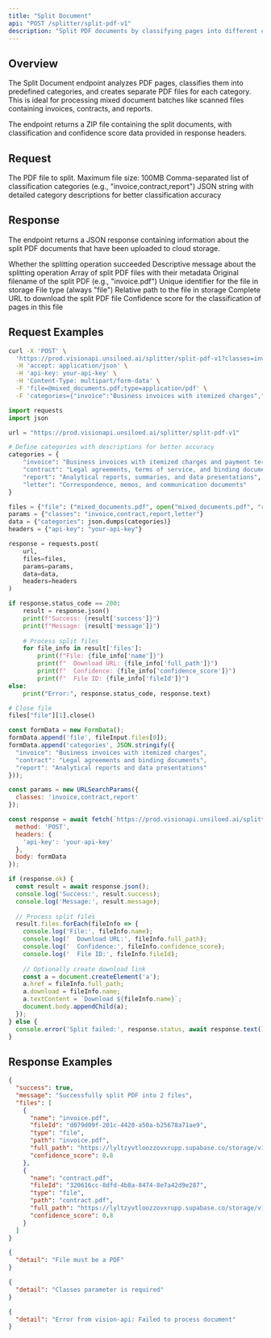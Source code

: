 ```yaml
---
title: "Split Document"
api: "POST /splitter/split-pdf-v1"
description: "Split PDF documents by classifying pages into different categories"
---
```


## Overview

The Split Document endpoint analyzes PDF pages, classifies them into predefined categories, and creates separate PDF files for each category. This is ideal for processing mixed document batches like scanned files containing invoices, contracts, and reports.

<Note>
The endpoint returns a ZIP file containing the split documents, with classification and confidence score data provided in response headers.
</Note>

## Request

<ParamField body="file" type="file" required>
  The PDF file to split. Maximum file size: 100MB
</ParamField>

<ParamField query="classes" type="string" required>
  Comma-separated list of classification categories (e.g., "invoice,contract,report")
</ParamField>

<ParamField body="categories" type="string">
  JSON string with detailed category descriptions for better classification accuracy
</ParamField>

## Response

The endpoint returns a JSON response containing information about the split PDF documents that have been uploaded to cloud storage.

<ResponseField name="success" type="boolean">
  Whether the splitting operation succeeded
</ResponseField>

<ResponseField name="message" type="string">
  Descriptive message about the splitting operation
</ResponseField>

<ResponseField name="files" type="array">
  Array of split PDF files with their metadata
  <Expandable title="file_structure">
    <ResponseField name="name" type="string">
      Original filename of the split PDF (e.g., "invoice.pdf")
    </ResponseField>
    <ResponseField name="fileId" type="string">
      Unique identifier for the file in storage
    </ResponseField>
    <ResponseField name="type" type="string">
      File type (always "file")
    </ResponseField>
    <ResponseField name="path" type="string">
      Relative path to the file in storage
    </ResponseField>
    <ResponseField name="full_path" type="string">
      Complete URL to download the split PDF file
    </ResponseField>
    <ResponseField name="confidence_score" type="number">
      Confidence score for the classification of pages in this file
    </ResponseField>
  </Expandable>
</ResponseField>

## Request Examples

<RequestExample>

```bash cURL
curl -X 'POST' \
  'https://prod.visionapi.unsiloed.ai/splitter/split-pdf-v1?classes=invoice%2Creport' \
  -H 'accept: application/json' \
  -H 'api-key: your-api-key' \
  -H 'Content-Type: multipart/form-data' \
  -F 'file=@mixed_documents.pdf;type=application/pdf' \
  -F 'categories={"invoice":"Business invoices with itemized charges","contract":"Legal agreements and binding documents"}'
```

```python Python
import requests
import json

url = "https://prod.visionapi.unsiloed.ai/splitter/split-pdf-v1"

# Define categories with descriptions for better accuracy
categories = {
    "invoice": "Business invoices with itemized charges and payment terms",
    "contract": "Legal agreements, terms of service, and binding documents", 
    "report": "Analytical reports, summaries, and data presentations",
    "letter": "Correspondence, memos, and communication documents"
}

files = {"file": ("mixed_documents.pdf", open("mixed_documents.pdf", "rb"), "application/pdf")}
params = {"classes": "invoice,contract,report,letter"}
data = {"categories": json.dumps(categories)}
headers = {"api-key": "your-api-key"}

response = requests.post(
    url, 
    files=files, 
    params=params, 
    data=data,
    headers=headers
)

if response.status_code == 200:
    result = response.json()
    print(f"Success: {result['success']}")
    print(f"Message: {result['message']}")
    
    # Process split files
    for file_info in result['files']:
        print(f"File: {file_info['name']}")
        print(f"  Download URL: {file_info['full_path']}")
        print(f"  Confidence: {file_info['confidence_score']}")
        print(f"  File ID: {file_info['fileId']}")
else:
    print("Error:", response.status_code, response.text)

# Close file
files["file"][1].close()
```

```javascript JavaScript
const formData = new FormData();
formData.append('file', fileInput.files[0]);
formData.append('categories', JSON.stringify({
  "invoice": "Business invoices with itemized charges",
  "contract": "Legal agreements and binding documents",
  "report": "Analytical reports and data presentations"
}));

const params = new URLSearchParams({
  classes: 'invoice,contract,report'
});

const response = await fetch(`https://prod.visionapi.unsiloed.ai/splitter/split-pdf-v1?${params}`, {
  method: 'POST',
  headers: {
    'api-key': 'your-api-key'
  },
  body: formData
});

if (response.ok) {
  const result = await response.json();
  console.log('Success:', result.success);
  console.log('Message:', result.message);
  
  // Process split files
  result.files.forEach(fileInfo => {
    console.log('File:', fileInfo.name);
    console.log('  Download URL:', fileInfo.full_path);
    console.log('  Confidence:', fileInfo.confidence_score);
    console.log('  File ID:', fileInfo.fileId);
    
    // Optionally create download link
    const a = document.createElement('a');
    a.href = fileInfo.full_path;
    a.download = fileInfo.name;
    a.textContent = `Download ${fileInfo.name}`;
    document.body.appendChild(a);
  });
} else {
  console.error('Split failed:', response.status, await response.text());
}
```

</RequestExample>

## Response Examples

<ResponseExample>

```json Success Response
{
  "success": true,
  "message": "Successfully split PDF into 2 files",
  "files": [
    {
      "name": "invoice.pdf",
      "fileId": "d079d09f-201c-4420-a50a-b25678a71ae9",
      "type": "file",
      "path": "invoice.pdf",
      "full_path": "https://lyltzyvtloozzovxrupp.supabase.co/storage/v1/object/public/files/ef3ec356-b407-4f9f-ac8f-0dfdef9034c0_invoice.pdf?",
      "confidence_score": 0.8
    },
    {
      "name": "contract.pdf",
      "fileId": "320616cc-8dfd-4b8a-8474-8e7a42d9e287",
      "type": "file",
      "path": "contract.pdf",
      "full_path": "https://lyltzyvtloozzovxrupp.supabase.co/storage/v1/object/public/files/dfaa5d30-6955-4a69-9c69-7e3c4efd8450_contract.pdf?",
      "confidence_score": 0.8
    }
  ]
}
```

```json Error Response - Invalid File
{
  "detail": "File must be a PDF"
}
```

```json Error Response - Missing Classes
{
  "detail": "Classes parameter is required"
}
```

```json Error Response - Processing Failed
{
  "detail": "Error from vision-api: Failed to process document"
}
```

</ResponseExample>
